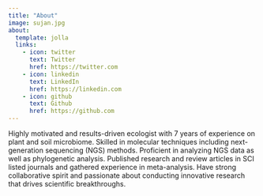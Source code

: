 ```yaml
---
title: "About"
image: sujan.jpg
about:
  template: jolla
  links:
    - icon: twitter
      text: Twitter
      href: https://twitter.com
    - icon: linkedin
      text: LinkedIn
      href: https://linkedin.com
    - icon: github
      text: Github
      href: https://github.com
---
```


Highly motivated and results-driven ecologist with 7 years of experience on plant and soil microbiome. Skilled in molecular techniques including next-generation sequencing (NGS) methods. Proficient in analyzing NGS data as well as phylogenetic analysis. Published research and review articles in SCI listed journals and gathered experience in meta-analysis. Have strong collaborative spirit and passionate about conducting innovative research that drives scientific breakthroughs.